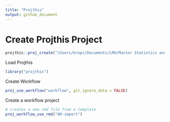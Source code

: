 ```yaml
---
title: "Projthis"
output: github_document
---
```


# Create Projthis Project
```r
projthis::proj_create("/Users/bropc/Documents/LMU/Master Statistics and Data Science/Masterarbeit/R Master/StARS_Simulations")
```

Load Projthis
```r
library("projthis")
```

Create Workflow
```r
proj_use_workflow("workflow", git_ignore_data = FALSE)
```

Create a workflow project
```r
# creates a new rmd file from a template
proj_workflow_use_rmd("00-import")
```

